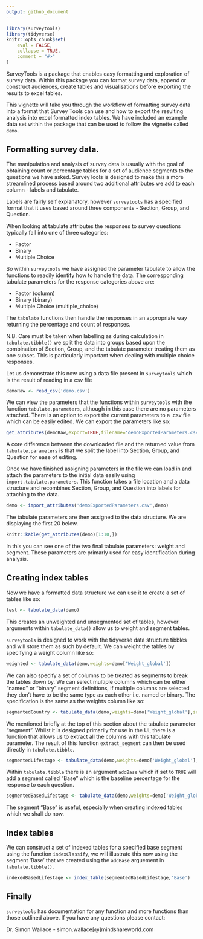```yaml
---
output: github_document
---
```


```r
library(surveytools)
library(tidyverse)
knitr::opts_chunk$set(
	eval = FALSE,
	collapse = TRUE,
	comment = "#>"
)
```

SurveyTools is a package that enables easy formatting and exploration of survey data. Within this package you can format survey data, append or construct audiences, create tables and visualisations before exporting the results to excel tables.

This vignette will take you through the workflow of formatting survey data into a format that Survey Tools can use and how to export the resulting analysis into excel formatted index tables. We have included an example data set within the package that can be used to follow the vignette called `demo`.

## Formatting survey data.

The manipulation and analysis of survey data is usually with the goal of obtaining count or percentage tables for a set of audience segments to the questions we have asked. SurveyTools is designed to make this a more streamlined process based around two additional attributes we add to each column - labels and tabulate. 

Labels are fairly self explanatory, however `surveytools` has a specified format that it uses based around three components - Section, Group, and Question.

When looking at tabulate attributes the responses to survey questions typically fall into one of three categories:

+ Factor
+ Binary
+ Multiple Choice

So within `surveytools` we have assigned the parameter tabulate to allow the functions to readily identify how to handle the data. The corresponding tabulate parameters for the response categories above are:

+ Factor (column)
+ Binary (binary)
+ Multiple Choice (multiple_choice)

The `tabulate` functions then handle the responses in an appropriate way returning the percentage and count of responses.

N.B. Care must be taken when labelling as during calculation in `tabulate.tibble()` we split the data into groups based upon the combination of Section, Group, and the tabulate parameter treating them as one subset. This is particularly important when dealing with multiple choice responses.

Let us demonstrate this now using a data file present in `surveytools` which is the result of reading in a csv file
```r
demoRaw <- read_csv('demo.csv')
```

We can view the parameters that the functions within `surveytools` with the function `tabulate.parameters`, although in this case there are no parameters attached. There is an option to export the current parameters to a .csv file which can be easily edited. We can export the parameters like so:

```r
get_attributes(demoRaw,export=TRUE,filename='demoExportedParameters.csv')
```

A core difference between the downloaded file and the returned value from `tabulate.parameters` is that we split the label into Section, Group, and Question for ease of editing.

Once we have finished assigning parameters in the file we can load in and attach the parameters to the initial data easily using `import.tabulate.parameters`. This function takes a file location and a data structure and recombines Section, Group, and Question into labels for attaching to the data.

```r
demo <- import_attributes('demoExportedParameters.csv',demo)
```

The tabulate parameters are then assigned to the data structure. We are displaying the first 20 below.

```r
knitr::kable(get_attributes(demo)[1:10,])
```

In this you can see one of the two final tabulate parameters: weight and segment. These parameters are primarly used for easy identification during analysis.

## Creating index tables

Now we have a formatted data structure we can use it to create a set of tables like so:

```r
test <- tabulate_data(demo)
```

This creates an unweighted and unsegmented set of tables, however arguments within `tabulate_data()` allow us to weight and segment tables.

`surveytools` is designed to work with the tidyverse data structure tibbles and will store them as such by default. We can weight the tables by specifying a weight column like so:

```r
weighted <- tabulate_data(demo,weights=demo['Weight_global'])
```

We can also specify a set of columns to be treated as segments to break the tables down by. We can select multiple columns which can be either "named" or "binary" segment definitions, if multiple columns are selected they don't have to be the same type as each other i.e. named or binary. The specification is the same as the weights column like so:

```r
segmentedCountry <- tabulate_data(demo,weights=demo['Weight_global'],segments=demo['Country'])
```

We mentioned briefly at the top of this section about the tabulate parameter "segment". Whilst it is designed primarily for use in the UI, there is a function that allows us to extract all the columns with this tabulate parameter. The result of this function `extract_segment` can then be used directly in `tabulate.tibble`.

```r
segmentedLifestage <- tabulate_data(demo,weights=demo['Weight_global'],segments=extract_segments(demo))
```

Within `tabulate.tibble` there is an argument `addBase` which if set to `TRUE` will add a segment called "Base" which is the baseline percentage for the response to each question.

```r
segmentedBasedLifestage <- tabulate_data(demo,weights=demo['Weight_global'],segments=extract_segments(demo),addBase = TRUE)
```

The segment "Base" is useful, especially when creating indexed tables which we shall do now.

## Index tables

We can construct a set of indexed tables for a specified base segment using the function `indexClassify`, we will illustrate this now using the segment 'Base' that we created using the `addBase` arguement in `tabulate.tibble()`.

```r
indexedBasedLifestage <- index_table(segmentedBasedLifestage,'Base')
```

## Finally

`surveytools` has documentation for any function and more functions than those outlined above. If you have any questions please contact:

Dr. Simon Wallace - simon.wallace[@]mindshareworld.com
